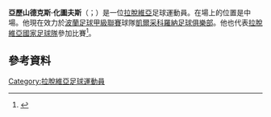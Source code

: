 {{blpsources|time=2015-05-31T23:56:38+00:00}}
{{expand|time=2015-05-31T23:56:38+00:00}}
'''亞歷山德克斯·化圖夫斯'''（{{lang-lv|Aleksandrs Fertovs}}；{{bd|1987年|6月16日}}）是一位[[拉脫維亞|拉脫維亞]]足球運動員。在場上的位置是中場。他現在效力於[[波蘭足球甲級聯賽|波蘭足球甲級聯賽]]球隊[[凱爾采科羅納足球俱樂部|凱爾采科羅納足球俱樂部]]。他也代表[[拉脫維亞國家足球隊|拉脫維亞國家足球隊]]參加比賽<ref>{{Cite web |url=http://www.lff.lv/lv/latvijasizlases/nacionala/speletaji/fertovs/ |title=存档副本 |accessdate=2015-05-31 |archive-date=2015-12-26 |archive-url=https://web.archive.org/web/20151226053459/http://www.lff.lv/lv/latvijasizlases/nacionala/speletaji/fertovs/ |dead-url=no }}</ref>。
==參考資料==
{{Reflist}}

{{DEFAULTSORT: Fertovs, Aleksandrs}}
[[Category:拉脫維亞足球運動員|Category:拉脫維亞足球運動員]]